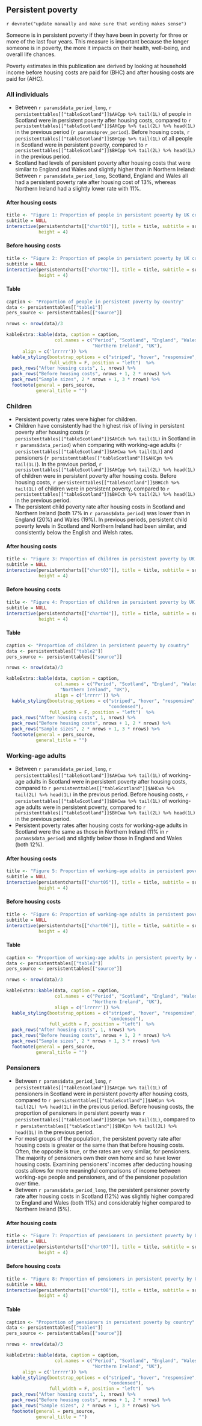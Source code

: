 ## Persistent poverty

`r devnote("update manually and make sure that wording makes sense")`

Someone is in persistent poverty if they have been in poverty for three or more of the last four years. This measure is important because the longer someone is in poverty, the more it impacts on their health, well-being, and overall life chances.

Poverty estimates in this publication are derived by looking at household income before housing costs are paid for (BHC) and after housing costs are paid for (AHC). 

### All individuals {.tabset}

- Between `r params$data_period_long`, `r persistenttables[["tableScotland"]]$AHCpp %>% tail(1L)` of people in Scotland were in persistent poverty after housing costs, compared to `r persistenttables[["tableScotland"]]$AHCpp %>% tail(2L) %>% head(1L)` in the previous period (`r params$prev_period`). Before housing costs, `r persistenttables[["tableScotland"]]$BHCpp %>% tail(1L)` of all people in Scotland were in persistent poverty, compared to `r persistenttables[["tableScotland"]]$BHCpp %>% tail(2L) %>% head(1L)` in the previous period.
- Scotland had levels of persistent poverty after housing costs that were similar to England and Wales and slightly higher than in Northern Ireland: Between `r params$data_period_long`, Scotland, England and Wales all had a persistent poverty rate after housing cost of 13%, whereas Northern Ireland had a slightly lower rate with 11%. 

#### After housing costs

```{r chart01}

title <- "Figure 1: Proportion of people in persistent poverty by UK country"
subtitle = NULL
interactive(persistentcharts[["chart01"]], title = title, subtitle = subtitle,
            height = 4)
```

#### Before housing costs

```{r chart02}
title <- "Figure 2: Proportion of people in persistent poverty by UK country"
subtitle = NULL
interactive(persistentcharts[["chart02"]], title = title, subtitle = subtitle,
            height = 4)
```

#### Table

```{r table1}
caption <- "Proportion of people in persistent poverty by country"
data <- persistenttables[["table1"]]
pers_source <- persistenttables[["source"]]

nrows <- nrow(data)/3

kableExtra::kable(data, caption = caption, 
                  col.names = c("Period", "Scotland", "England", "Wales", 
                                "Northern Ireland", "UK"),
      align = c('lrrrrr')) %>%
  kable_styling(bootstrap_options = c("striped", "hover", "responsive", "condensed"),
                full_width = F, position = "left")  %>%
  pack_rows("After housing costs", 1, nrows) %>%
  pack_rows("Before housing costs", nrows + 1, 2 * nrows) %>%
  pack_rows("Sample sizes", 2 * nrows + 1, 3 * nrows) %>%
  footnote(general = pers_source,
           general_title = "")

```

### Children {.tabset}

- Persistent poverty rates were higher for children.
- Children have consistently had the highest risk of living in persistent poverty after housing costs (`r persistenttables[["tableScotland"]]$AHCch %>% tail(1L)` in Scotland in `r params$data_period`) when comparing with working-age adults (`r persistenttables[["tableScotland"]]$AHCwa %>% tail(1L)`) and pensioners (`r persistenttables[["tableScotland"]]$AHCpn %>% tail(1L)`). In the previous period, `r persistenttables[["tableScotland"]]$AHCpp %>% tail(2L) %>% head(1L)` of children were in persistent poverty after housing costs. Before housing costs, `r persistenttables[["tableScotland"]]$BHCch %>% tail(1L)` of children were in persistent poverty, compared to `r persistenttables[["tableScotland"]]$BHCch %>% tail(2L) %>% head(1L)` in the previous period.
- The persistent child poverty rate after housing costs in Scotland and Northern Ireland (both 17% in `r params$data_period`) was lower than in England (20%) and Wales (19%). In previous periods, persistent child poverty levels in Scotland and Northern Ireland had been similar, and consistently below the English and Welsh rates. 

#### After housing costs

```{r chart03}
title <- "Figure 3: Proportion of children in persistent poverty by UK country"
subtitle = NULL
interactive(persistentcharts[["chart03"]], title = title, subtitle = subtitle,
            height = 4)
```

#### Before housing costs

```{r chart04}
title <- "Figure 4: Proportion of children in persistent poverty by UK country"
subtitle = NULL
interactive(persistentcharts[["chart04"]], title = title, subtitle = subtitle,
            height = 4)
```

#### Table

```{r table2}

caption <- "Proportion of children in persistent poverty by country"
data <- persistenttables[["table2"]]
pers_source <- persistenttables[["source"]]

nrows <- nrow(data)/3

kableExtra::kable(data, caption = caption,
                  col.names = c("Period", "Scotland", "England", "Wales", 
                    "Northern Ireland", "UK"),
                  align = c('lrrrrr')) %>%
  kable_styling(bootstrap_options = c("striped", "hover", "responsive", 
                                      "condensed"),
                full_width = F, position = "left")  %>%
  pack_rows("After housing costs", 1, nrows) %>%
  pack_rows("Before housing costs", nrows + 1, 2 * nrows) %>%
  pack_rows("Sample sizes", 2 * nrows + 1, 3 * nrows) %>%
  footnote(general = pers_source,
           general_title = "")
```


### Working-age adults {.tabset}

- Between `r params$data_period_long`, `r persistenttables[["tableScotland"]]$AHCwa %>% tail(1L)` of working-age adults in Scotland were in persistent poverty after housing costs, compared to `r persistenttables[["tableScotland"]]$AHCwa %>% tail(2L) %>% head(1L)` in the previous period. Before housing costs, `r persistenttables[["tableScotland"]]$BHCwa %>% tail(1L)` of working-age adults were in persistent poverty, compared to `r persistenttables[["tableScotland"]]$BHCwa %>% tail(2L) %>% head(1L)` in the previous period.
- Persistent poverty rates after housing costs for working-age adults in Scotland were the same as those in Northern Ireland (11% in `r params$data_period`) and slightly below those in England and Wales (both 12%). 

#### After housing costs

```{r chart05}
title <- "Figure 5: Proportion of working-age adults in persistent poverty by UK country"
subtitle = NULL
interactive(persistentcharts[["chart05"]], title = title, subtitle = subtitle,
            height = 4)
```

#### Before housing costs

```{r chart06}
title <- "Figure 6: Proportion of working-age adults in persistent poverty by UK country"
subtitle = NULL
interactive(persistentcharts[["chart06"]], title = title, subtitle = subtitle,
            height = 4)
```

#### Table

```{r table3}

caption <- "Proportion of working-age adults in persistent poverty by country"
data <- persistenttables[["table3"]]
pers_source <- persistenttables[["source"]]

nrows <- nrow(data)/3

kableExtra::kable(data, caption = caption,
                  col.names = c("Period", "Scotland", "England", "Wales", 
                                "Northern Ireland", "UK"),
                  align = c('lrrrrr')) %>%
  kable_styling(bootstrap_options = c("striped", "hover", "responsive", 
                                      "condensed"),
                full_width = F, position = "left")  %>%
  pack_rows("After housing costs", 1, nrows) %>%
  pack_rows("Before housing costs", nrows + 1, 2 * nrows) %>%
  pack_rows("Sample sizes", 2 * nrows + 1, 3 * nrows) %>%
  footnote(general = pers_source,
           general_title = "")
```

### Pensioners {.tabset}

- Between `r params$data_period_long`, `r persistenttables[["tableScotland"]]$AHCpn %>% tail(1L)` of pensioners in Scotland were in persistent poverty after housing costs, compared to `r persistenttables[["tableScotland"]]$AHCpn %>% tail(2L) %>% head(1L)` in the previous period. Before housing costs, the proportion of pensioners in persistent poverty was `r persistenttables[["tableScotland"]]$BHCpn %>% tail(1L)`, compared to `r persistenttables[["tableScotland"]]$BHCpn %>% tail(2L) %>% head(1L)` in the previous period.
- For most groups of the population, the persistent poverty rate after housing costs is greater or the same than that before housing costs. Often, the opposite is true, or the rates are very similar, for pensioners. The majority of pensioners own their own home and so have lower housing costs. Examining pensioners’ incomes after deducting housing costs allows for more meaningful comparisons of income between working-age people and pensioners, and of the pensioner population over time.
- Between `r params$data_period_long`, the persistent pensioner poverty rate after housing costs in Scotland (12%) was slightly higher compared to England and Wales (both 11%) and considerably higher compared to Northern Ireland (5%).

#### After housing costs

```{r chart07}
title <- "Figure 7: Proportion of pensioners in persistent poverty by UK country"
subtitle = NULL
interactive(persistentcharts[["chart07"]], title = title, subtitle = subtitle,
            height = 4)
```

#### Before housing costs

```{r chart08}
title <- "Figure 8: Proportion of pensioners in persistent poverty by UK country"
subtitle = NULL
interactive(persistentcharts[["chart08"]], title = title, subtitle = subtitle,
            height = 4)
```

#### Table

```{r table4}

caption <- "Proportion of pensioners in persistent poverty by country"
data <- persistenttables[["table4"]]
pers_source <- persistenttables[["source"]]

nrows <- nrow(data)/3

kableExtra::kable(data, caption = caption,
                  col.names = c("Period", "Scotland", "England", "Wales", 
                                "Northern Ireland", "UK"),
      align = c('lrrrrr')) %>%
  kable_styling(bootstrap_options = c("striped", "hover", "responsive", 
                                      "condensed"),
                full_width = F, position = "left")  %>%
  pack_rows("After housing costs", 1, nrows) %>%
  pack_rows("Before housing costs", nrows + 1, 2 * nrows) %>%
  pack_rows("Sample sizes", 2 * nrows + 1, 3 * nrows) %>%
  footnote(general = pers_source,
           general_title = "")
```
